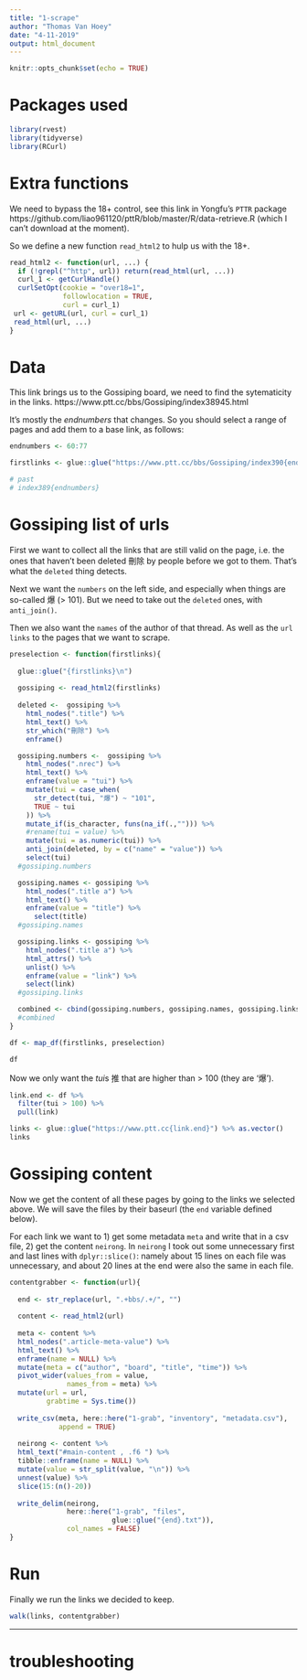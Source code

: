 ```yaml
---
title: "1-scrape"
author: "Thomas Van Hoey"
date: "4-11-2019"
output: html_document
---
```


```r
knitr::opts_chunk$set(echo = TRUE)
```

# Packages used

```r
library(rvest)
library(tidyverse)
library(RCurl)
```

# Extra functions

We need to bypass the 18+ control, see this link in Yongfu's `PTTR` package https://github.com/liao961120/pttR/blob/master/R/data-retrieve.R (which I can't download at the moment).

So we define a new function `read_html2` to hulp us with the 18+.

```r
read_html2 <- function(url, ...) {
  if (!grepl("^http", url)) return(read_html(url, ...))
  curl_1 <- getCurlHandle()
  curlSetOpt(cookie = "over18=1",
             followlocation = TRUE,
             curl = curl_1)
 url <- getURL(url, curl = curl_1)
 read_html(url, ...)
}
```


# Data

This link brings us to the Gossiping board, we need to find the sytematicity in the links.
https://www.ptt.cc/bbs/Gossiping/index38945.html

It's mostly the *endnumbers* that changes. So you should select a range of pages and add them to a base link, as follows:

```r
endnumbers <- 60:77

firstlinks <- glue::glue("https://www.ptt.cc/bbs/Gossiping/index390{endnumbers}.html")

# past
# index389{endnumbers}
```


# Gossiping list of urls

First we want to collect all the links that are still valid on the page, i.e. the ones that haven't been deleted 刪除 by people before we got to them.
That's what the `deleted` thing detects.

Next we want the `numbers` on the left side, and especially when things are so-called 爆 (> 101). 
But we need to take out the `deleted` ones, with `anti_join()`.

Then we also want the `names` of the author of that thread.
As well as the `url links` to the pages that we want to scrape.

```r
preselection <- function(firstlinks){
  
  glue::glue("{firstlinks}\n")
  
  gossiping <- read_html2(firstlinks)
  
  deleted <-  gossiping %>%
    html_nodes(".title") %>%
    html_text() %>%
    str_which("刪除") %>%
    enframe()

  gossiping.numbers <-  gossiping %>%
    html_nodes(".nrec") %>%
    html_text() %>%
    enframe(value = "tui") %>%
    mutate(tui = case_when(
      str_detect(tui, "爆") ~ "101",
      TRUE ~ tui
    )) %>%
    mutate_if(is_character, funs(na_if(.,""))) %>%
    #rename(tui = value) %>%
    mutate(tui = as.numeric(tui)) %>%
    anti_join(deleted, by = c("name" = "value")) %>%
    select(tui)
  #gossiping.numbers

  gossiping.names <- gossiping %>%
    html_nodes(".title a") %>%
    html_text() %>%
    enframe(value = "title") %>%
      select(title)
  #gossiping.names 

  gossiping.links <- gossiping %>%
    html_nodes(".title a") %>%
    html_attrs() %>%
    unlist() %>%
    enframe(value = "link") %>%
    select(link)
  #gossiping.links

  combined <- cbind(gossiping.numbers, gossiping.names, gossiping.links)
  #combined  
}

df <- map_df(firstlinks, preselection)

df

```

Now we only want the *tui*s 推 that are higher than > 100 (they are '爆').

```r
link.end <- df %>%
  filter(tui > 100) %>%
  pull(link)

links <- glue::glue("https://www.ptt.cc{link.end}") %>% as.vector()
links
```

# Gossiping content

Now we get the content of all these pages by going to the links we selected above.
We will save the files by their baseurl (the `end` variable defined below).

For each link we want to 1) get some metadata `meta` and write that in a csv file, 2) get the content `neirong`.
In `neirong` I took out some unnecessary first and last lines with `dplyr::slice()`: namely about 15 lines on each file was unnecessary, and about 20 lines at the end were also the same in each file.

```r

contentgrabber <- function(url){
  
  end <- str_replace(url, ".+bbs/.+/", "")
  
  content <- read_html2(url)
  
  meta <- content %>%
  html_nodes(".article-meta-value") %>%
  html_text() %>%
  enframe(name = NULL) %>%
  mutate(meta = c("author", "board", "title", "time")) %>%
  pivot_wider(values_from = value,
              names_from = meta) %>%
  mutate(url = url,
         grabtime = Sys.time())
  
  write_csv(meta, here::here("1-grab", "inventory", "metadata.csv"),
            append = TRUE)
  
  neirong <- content %>%
  html_text("#main-content , .f6 ") %>%
  tibble::enframe(name = NULL) %>%
  mutate(value = str_split(value, "\n")) %>%
  unnest(value) %>%
  slice(15:(n()-20))
  
  write_delim(neirong,
              here::here("1-grab", "files", 
                         glue::glue("{end}.txt")), 
              col_names = FALSE)
}

```


# Run

Finally we run the links we decided to keep.

```r
walk(links, contentgrabber)
```




---

# troubleshooting



